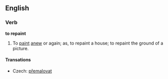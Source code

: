 ==English==

===Verb===

'''to repaint'''

#To [[paint]] [[anew]] or again; as, to repaint a house; to repaint the ground of a picture.

====Transations====
*Czech: [[přemalovat]]